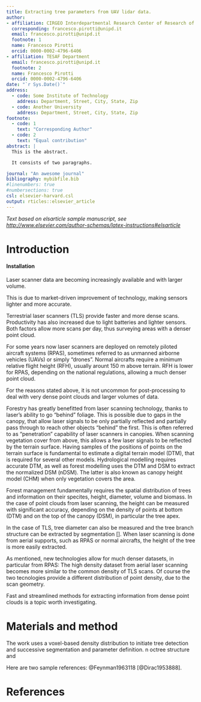 ```yaml
---
title: Extracting tree parameters from UAV lidar data.
author:
- affiliation: CIRGEO Interdepartmental Research Center of Research of Geomatics
  corresponding: francesco.pirotti@unipd.it
  email: francesco.pirotti@unipd.it
  footnote: 1
  name: Francesco Pirotti
  orcid: 0000-0002-4796-6406
- affiliation: TESAF Department
  email: francesco.pirotti@unipd.it
  footnote: 2
  name: Francesco Pirotti
  orcid: 0000-0002-4796-6406
date: "`r Sys.Date()`"
address:
  - code: Some Institute of Technology
    address: Department, Street, City, State, Zip
  - code: Another University
    address: Department, Street, City, State, Zip
footnote:
  - code: 1
    text: "Corresponding Author"
  - code: 2
    text: "Equal contribution"
abstract: |
  This is the abstract.

  It consists of two paragraphs.

journal: "An awesome journal" 
bibliography: mybibfile.bib
#linenumbers: true
#numbersections: true
csl: elsevier-harvard.csl
output: rticles::elsevier_article
---
```


_Text based on elsarticle sample manuscript, see [http://www.elsevier.com/author-schemas/latex-instructions#elsarticle](http://www.elsevier.com/author-schemas/latex-instructions#elsarticle)_


Introduction
==========================

#### Installation

Laser scanner data are becoming increasingly available and with larger volume. 

This is due to market-driven improvement of technology, making sensors lighter and more accurate.

Terrestrial laser scanners (TLS) provide faster and more dense scans. Productivity has also increased due to light batteries and lighter sensors. Both factors allow more scans per day, thus surveying areas with a denser point cloud. 

For some years now laser scanners are deployed on remotely piloted aircraft systems (RPAS), sometimes referred to as unmanned airborne vehicles (UAVs) or simply "drones". Normal aircrafts require a minimum relative flight height (RFH), usually arount 150 m above terrain. RFH is  lower for RPAS, depending on the national regulations, allowing a much denser point cloud. 

For the reasons stated above, it is not uncommon for post-processing to deal with very dense point clouds and larger volumes of data.

Forestry has greatly benefitted from laser scanning technology, thanks to laser's ability to go "behind" foliage. This is possible due to gaps in the canopy, that allow laser signals to be only partially reflected and partially pass through to reach other objects "behind" the first. This is often referred to as "penetration" capability of laser scanners in canopies. When scanning vegetation cover from above, this allows a few laser signals to be reflected by the terrain surface. Having samples of the positions of points on the terrain surface is fundamental to estimate a digital terrain model (DTM), that is required for several other models. Hydrological modelling requires accurate DTM, as well as forest modelling uses the DTM and DSM to extract the normalized DSM (nDSM). The latter is also known as canopy height model (CHM) when only vegetation covers the area.

Forest management fundamentally requires the spatial distribution of trees and information on their specites, height, diameter, volume and biomass. In the case of point clouds from laser scanning, the height can be measured with significant accuracy, depending on the density of points at bottom (DTM) and on the top of the canopy (DSM), in particular the tree apex.

In the case of TLS, tree diameter can also be measured and the tree branch structure can be extracted by segmentation []. When laser scanning is done from aerial supports, such as RPAS or normal aircrafts, the height of the tree is more easily extracted. 

As mentioned, new technologies allow for much denser datasets, in particular from RPAS: The high density dataset from aerial laser scanning becomes more similar to the common density of TLS scans. Of course the two tecnologies provide a different distribution of point density, due to the scan geometry.

Fast and streamlined methods for extracting information from dense point clouds is a topic worth investigating. 


 
Materials and method
===================

The work uses a voxel-based density distribution to initiate tree detection and successive segmentation and parameter definition.
n octree structure and 

Here are two sample references: @Feynman1963118 [@Dirac1953888].

References {#references .unnumbered}
==========
